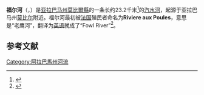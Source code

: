 {{Infobox river 
  | river_name      = 福尔河<br>Fowl River
  | image_name      = 
  | image_size      =
  | caption         = 
  | origin          = {{coord|30.55602|-88.23528|display=inline,title}}
  | mouth           = {{coord|30.45013|-88.10872|display=inline}}（东福尔河）<br>{{coord|30.36414|-88.18775|display=inline}}（西福尔河）
  | basin_countries = 
  | length          = 
  | elevation       = 
  | mouth_elevation = 0
  | discharge       = 
  | watershed       = 
}}
'''福尔河'''（{{lang-en|Fowl River}}，）是[[亚拉巴马州|亚拉巴马州]][[莫比爾縣|莫比爾縣]]的一条长约23.2千米<ref name="NHD">{{Cite web|url = http://viewer.nationalmap.gov/viewer/|title = The National Map|publisher = U.S. Geological Survey|accessdate = Feb 23, 2011}}</ref>的[[汽水_(水域)|汽水]][[河流|河]]，起源于亚拉巴马州[[莫比尔_(亚拉巴马州)|莫比尔]]附近。福尔河最初被[[法国|法国]]殖民者命名为'''Riviere aux Poules'''，意思是“老鹰河”，翻译为[[英语|英语]]就成了“Fowl River”<ref name="GNIS3">{{Gnis|155071|Fowl River}}</ref>。

== 参考文献 ==
{{Reflist}}
[[Category:阿拉巴馬州河流|Category:阿拉巴馬州河流]]
{{alabama-stub}}